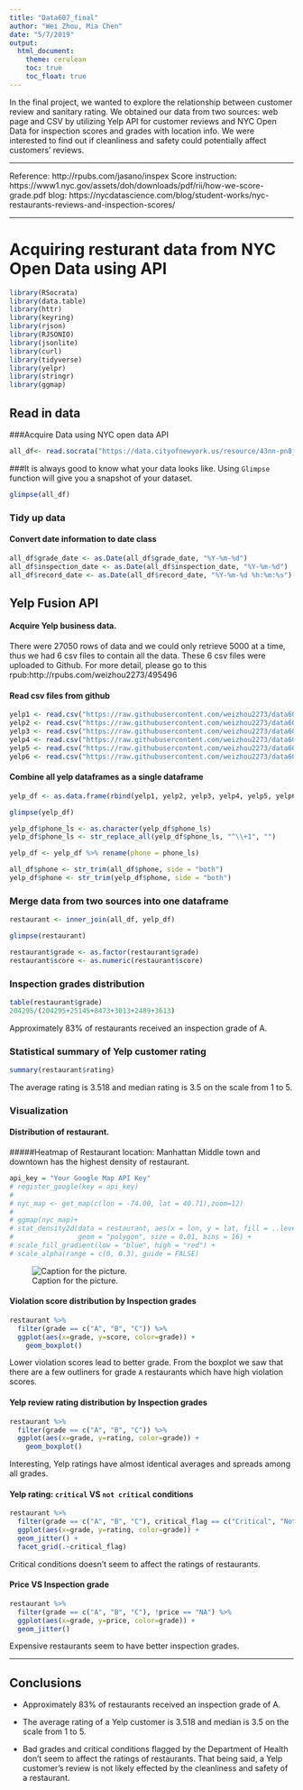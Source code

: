 ```yaml
---
title: "Data607_final"
author: "Wei Zhou, Mia Chen"
date: "5/7/2019"
output: 
  html_document:
    theme: cerulean
    toc: true
    toc_float: true
---
```


In the final project, we wanted to explore the relationship between customer review and sanitary rating. We obtained our data from two sources: web page and CSV by utilizing Yelp API for customer reviews and NYC Open Data for inspection scores and grades with location info. We were interested to find out if cleanliness and safety could potentially affect customers' reviews.

***

Reference: http://rpubs.com/jasano/inspex
Score instruction: https://www1.nyc.gov/assets/doh/downloads/pdf/rii/how-we-score-grade.pdf
blog: https://nycdatascience.com/blog/student-works/nyc-restaurants-reviews-and-inspection-scores/

***

# Acquiring resturant data from NYC Open Data using API
 
```r
library(RSocrata)
library(data.table)
library(httr)
library(keyring)
library(rjson)
library(RJSONIO)
library(jsonlite)
library(curl)
library(tidyverse)
library(yelpr)
library(stringr)
library(ggmap)
```

## Read in data

###Acquire Data using NYC open data API
```r
all_df<- read.socrata("https://data.cityofnewyork.us/resource/43nn-pn8j.json")
```

###It is always good to know what your data looks like. Using `Glimpse` function will give you a snapshot of your dataset. 
```r
glimpse(all_df)
```

### Tidy up data

#### Convert date information to date class
```r
all_df$grade_date <- as.Date(all_df$grade_date, "%Y-%m-%d")
all_df$inspection_date <- as.Date(all_df$inspection_date, "%Y-%m-%d")
all_df$record_date <- as.Date(all_df$record_date, "%Y-%m-%d %h:%m:%s")
```


## Yelp Fusion API 
#### Acquire Yelp business data.
There were 27050 rows of data and we could only retrieve 5000 at a time, thus we had 6 csv files to contain all the data. These 6 csv files were uploaded to Github.
For more detail, please go to this rpub:http://rpubs.com/weizhou2273/495496

#### Read csv files from github
```r
yelp1 <- read.csv("https://raw.githubusercontent.com/weizhou2273/data607_final/master/yelp_data/yelp1_5000.csv")
yelp2 <- read.csv("https://raw.githubusercontent.com/weizhou2273/data607_final/master/yelp_data/yelp5001_10000.csv")
yelp3 <- read.csv("https://raw.githubusercontent.com/weizhou2273/data607_final/master/yelp_data/yelp10001_15000.csv")
yelp4 <- read.csv("https://raw.githubusercontent.com/weizhou2273/data607_final/master/yelp_data/yelp15001_19946.csv")
yelp5 <- read.csv("https://raw.githubusercontent.com/weizhou2273/data607_final/master/yelp_data/yelp19947_24946.csv")
yelp6 <- read.csv("https://raw.githubusercontent.com/weizhou2273/data607_final/master/yelp_data/yelp24947_27050.csv")
```

#### Combine all yelp dataframes as a single dataframe
```r
yelp_df <- as.data.frame(rbind(yelp1, yelp2, yelp3, yelp4, yelp5, yelp6))
```

```r
glimpse(yelp_df)
```


```r
yelp_df$phone_ls <- as.character(yelp_df$phone_ls)
yelp_df$phone_ls <- str_replace_all(yelp_df$phone_ls, "^\\+1", "")
```

```r
yelp_df <- yelp_df %>% rename(phone = phone_ls)
```

```r
all_df$phone <- str_trim(all_df$phone, side = "both")
yelp_df$phone <- str_trim(yelp_df$phone, side = "both")
```

### Merge data from two sources into one dataframe

```r
restaurant <- inner_join(all_df, yelp_df)
```

```r
glimpse(restaurant)
```

```r
restaurant$grade <- as.factor(restaurant$grade)
restaurant$score <- as.numeric(restaurant$score)
```

### Inspection grades distribution
```r
table(restaurant$grade)
204295/(204295+25145+8473+3013+2489+3613)
```
Approximately 83% of restaurants received an inspection grade of A.

### Statistical summary of Yelp customer rating
```r
summary(restaurant$rating)
```
The average rating is 3.518 and median rating is 3.5 on the scale from 1 to 5.

### Visualization

#### Distribution of restaurant. 
#####Heatmap of Restaurant location: Manhattan Middle town and downtown has the highest density of restaurant. 
```r
api_key = "Your Google Map API Key"
# register_google(key = api_key)
# 
# nyc_map <- get_map(c(lon = -74.00, lat = 40.71),zoom=12)
# 
# ggmap(nyc_map)+
# stat_density2d(data = restaurant, aes(x = lon, y = lat, fill = ..level.., alpha = ..level..),
#                geom = "polygon", size = 0.01, bins = 16) +
# scale_fill_gradient(low = "blue", high = "red") +
# scale_alpha(range = c(0, 0.3), guide = FALSE)

```
![Caption for the picture.](./image/ggmap.png)

#### Violation score distribution by Inspection grades
```r
restaurant %>% 
  filter(grade == c("A", "B", "C")) %>%
  ggplot(aes(x=grade, y=score, color=grade)) + 
    geom_boxplot()
```
Lower violation scores lead to better grade. From the boxplot we saw that there are a few outliners for grade `A` restaurants which have high violation scores.


#### Yelp review rating distribution by Inspection grades
```r
restaurant %>% 
  filter(grade == c("A", "B", "C")) %>%
  ggplot(aes(x=grade, y=rating, color=grade)) + 
    geom_boxplot()
```
Interesting, Yelp ratings have almost identical averages and spreads among all grades. 


#### Yelp rating: `critical` VS `not critical` conditions
```r
restaurant %>% 
  filter(grade == c("A", "B", "C"), critical_flag == c("Critical", "Not Critical")) %>% 
  ggplot(aes(x=grade, y=rating, color=grade)) + 
  geom_jitter() + 
  facet_grid(.~critical_flag)
```
Critical conditions doesn't seem to affect the ratings of restaurants.

#### Price VS Inspection grade
```r
restaurant %>% 
  filter(grade == c("A", "B", "C"), !price == "NA") %>% 
  ggplot(aes(x=grade, y=price, color=grade)) + 
  geom_jitter()
```
Expensive restaurants seem to have better inspection grades.

***

## Conclusions

* Approximately 83% of restaurants received an inspection grade of A.

* The average rating of a Yelp customer is 3.518 and median is 3.5 on the scale from 1 to 5.

* Bad grades and critical conditions flagged by the Department of Health don't seem to affect the ratings of restaurants. That being said, a Yelp customer's review is not likely effected by the cleanliness and safety of a restaurant.

